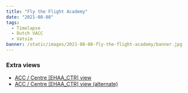 ```yaml
---
title: "Fly the Flight Academy"
date: "2021-08-08"
tags:
  - Timelapse
  - Dutch VACC
  - Vatsim
banner: /static/images/2021-08-08-fly-the-flight-academy/banner.jpg
---
```


<Youtube id="tNH3oz_E46A" />

### Extra views

- [ACC / Centre [EHAA_CTR] view](https://youtu.be/_v7huKTTi1k)
- [ACC / Centre [EHAA_CTR] view (alternate)](https://youtu.be/JUNwnd6ILq4)
